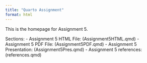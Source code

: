 ```yaml
---
title: "Quarto Assignment"
format: html
---
```


This is the homepage for Assignment 5.

Sections:
- Assignment 5 HTML File: (Assignment5HTML.qmd)
- Assignment 5 PDF File: (Assignment5PDF.qmd)
- Assignment 5 Presentation: (Assignment5Pres.qmd)
- Assignment 5 references: (references.qmd)